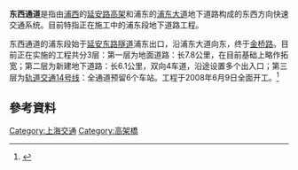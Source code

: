 {{SH Future infrastructure}}

'''东西通道'''是指由[[浦西|浦西]]的[[上海延安高架路|延安路高架]]和浦东的[[浦东大道|浦东大道]]地下道路构成的东西方向快速交通系统。目前特指正在施工中的浦东段地下道路工程。

东西通道的浦东段始于[[延安东路隧道|延安东路隧道]]浦东出口，沿浦东大道向东，终于[[金桥路|金桥路]]。目前正在实施的工程共分3层：第一层为地面道路：长7.8公里，在目前基础上略作拓宽；第二层为新建地下道路：长6.1公里，双向4车道，沿途设置多个出入口；第三层为[[上海轨道交通十四号线|轨道交通14号线]]：全通道预留6个车站。工程于2008年6月9日全面开工。<ref>{{Cite web |url=http://www.envir.gov.cn/eia/2008/04252/200804252.pdf |title=东西通道环评报告简本 |access-date=2008-08-20 |archive-date=2015-09-24 |archive-url=https://web.archive.org/web/20150924002003/http://www.envir.gov.cn/eia/2008/04252/200804252.pdf |dead-url=no }}</ref>

== 參考資料 ==
<div class="references-small">
<references />
</div>

{{上海城市快速道路}}

{{Road-stub}}
{{SH-stub}}

[[Category:上海交通|Category:上海交通]]
[[Category:高架橋|Category:高架橋]]